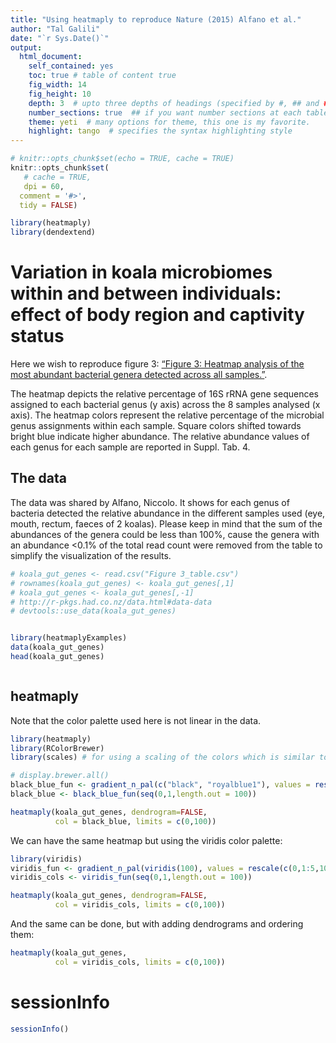 ```yaml
---
title: "Using heatmaply to reproduce Nature (2015) Alfano et al."
author: "Tal Galili"
date: "`r Sys.Date()`"
output: 
  html_document:
    self_contained: yes
    toc: true # table of content true
    fig_width: 14
    fig_height: 10
    depth: 3  # upto three depths of headings (specified by #, ## and ###)
    number_sections: true  ## if you want number sections at each table header
    theme: yeti  # many options for theme, this one is my favorite.
    highlight: tango  # specifies the syntax highlighting style
---
```


<!--
%\VignetteEngine{knitr::rmarkdown}
%\VignetteIndexEntry{Using heatmaply to reproduce Nature (2015) Alfano et al.}

-->

```r
# knitr::opts_chunk$set(echo = TRUE, cache = TRUE)
knitr::opts_chunk$set(
   # cache = TRUE,
   dpi = 60,
  comment = '#>',
  tidy = FALSE)


```






```r
library(heatmaply)
library(dendextend)
```


Variation in koala microbiomes within and between individuals: effect of body region and captivity status
=============

Here we wish to reproduce figure 3: ["Figure 3: Heatmap analysis of the most abundant bacterial genera detected across all samples."](https://www.nature.com/articles/srep10189/figures/3). 

The heatmap depicts the relative percentage of 16S rRNA gene sequences assigned to each bacterial genus (y axis) across the 8 samples analysed (x axis). The heatmap colors represent the relative percentage of the microbial genus assignments within each sample. Square colors shifted towards bright blue indicate higher abundance. The relative abundance values of each genus for each sample are reported in Suppl. Tab. 4.



The data
---------------------------

The data was shared by Alfano, Niccolo. It shows for each genus of bacteria detected the relative abundance in the different samples used (eye, mouth, rectum, faeces of 2 koalas). Please keep in mind that the sum of the abundances of the genera could be less than 100%, cause the genera with an abundance <0.1% of the total read count were removed from the table to simplify the visualization of the results.

```r
# koala_gut_genes <- read.csv("Figure 3_table.csv")
# rownames(koala_gut_genes) <- koala_gut_genes[,1]
# koala_gut_genes <- koala_gut_genes[,-1]
# http://r-pkgs.had.co.nz/data.html#data-data
# devtools::use_data(koala_gut_genes)


library(heatmaplyExamples)
data(koala_gut_genes)
head(koala_gut_genes)



```

heatmaply
----------------

Note that the color palette used here is not linear in the data.

```r
library(heatmaply)
library(RColorBrewer)
library(scales) # for using a scaling of the colors which is similar to what appeared in the paper.

# display.brewer.all()
black_blue_fun <- gradient_n_pal(c("black", "royalblue1"), values = rescale(c(0,1:5,10,15,20,30,50,60,70,80,100)))
black_blue <- black_blue_fun(seq(0,1,length.out = 100))

heatmaply(koala_gut_genes, dendrogram=FALSE,
          col = black_blue, limits = c(0,100))


```

We can have the same heatmap but using the viridis color palette:


```r
library(viridis)
viridis_fun <- gradient_n_pal(viridis(100), values = rescale(c(0,1:5,10,15,20,30,50,60,70,80,100)))
viridis_cols <- viridis_fun(seq(0,1,length.out = 100))

heatmaply(koala_gut_genes, dendrogram=FALSE,
          col = viridis_cols, limits = c(0,100))


```

And the same can be done, but with adding dendrograms and ordering them:

```r

heatmaply(koala_gut_genes, 
          col = viridis_cols, limits = c(0,100))

```




sessionInfo
===============


```r
sessionInfo()
```

